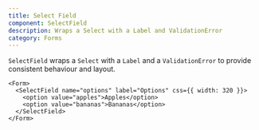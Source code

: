 ```yaml
---
title: Select Field
component: SelectField
description: Wraps a Select with a Label and ValidationError
category: Forms
---
```


`SelectField` wraps a `Select` with a `Label` and a `ValidationError` to provide consistent behaviour and layout.

```tsx preview
<Form>
  <SelectField name="options" label="Options" css={{ width: 320 }}>
    <option value="apples">Apples</option>
    <option value="bananas">Bananas</option>
  </SelectField>
</Form>
```
